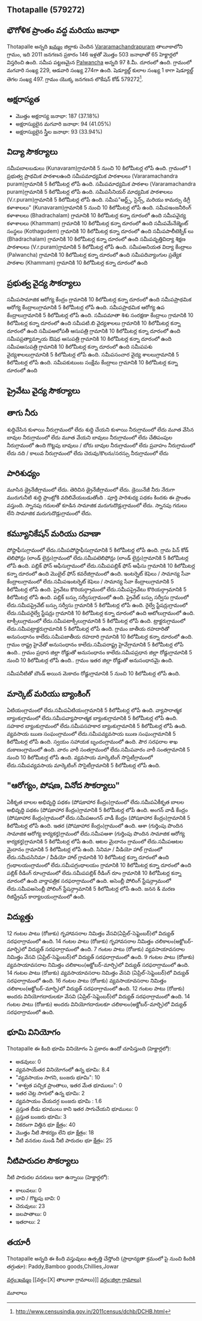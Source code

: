 {{Infobox settlement
| name=Thotapalle
| native_name=
| native_name_lang=
| other_name=
| nickname=
| settlement_type=Village
| image_skyline=
| image_alt=
| image_caption=
| pushpin_map=India Telangana
| pushpin_label_position=right
| pushpin_map_alt=
| pushpin_map_caption=Location in Telangana, India
| latd=
| latm=
| lats=
| latNS=
| longd=
| longm=
| longs=
| longEW=
| coordinates_display=inline,title
| subdivision_type=[[ದೇಶ]]
| subdivision_name={{flag|India}}
| subdivision_type1=[[States and territories of India|State]]
| subdivision_name1=తెలoగాణ 
| subdivision_type2=[[List of districts of India|District]]
| subdivision_name2=ఖమ్మం
| subdivision_type3=Tahsil
| subdivision_name3=Vararamachandrapuram
| website=
| established_title=<!-- Established -->
| established_date=
| founder=
| named_for=
| government_type=
| governing_body=
| unit_pref=Metric=
| area_footnotes=
| area_rank=
| area_total_km2=0.65
| elevation_footnotes=
| elevation_m=
| population_total=503
| population_as_of=2011
| population_rank=
| population_density_km2=773
| population_demonym=
| population_footnotes=
| demographics_type1=Languages
| demographics1_title1=Official
| demographics1_info1=[[Telugu language|Telugu]]
| timezone1=[[Indian Standard Time|IST]]
| utc_offset1==+5:30
| postal_code_type=[[Postal Index Number|PIN]]
| postal_code=507135
| area_code_type=Telephone code
| area_code=
| registration_plate=
| blank1_name_sec1=Nearest city
| blank1_info_sec1=[[Palwancha]]
| blank2_name_sec1=[[Human sex ratio|Sex ratio]]
| blank2_info_sec1=1196 [[male|♂]]/[[female|♀]]
| blank3_name_sec1=Literacy
| blank3_info_sec1=37.18%
| blank1_name_sec2=[[2011 Census of India|2011 census]] code
| blank1_info_sec2=579272
| footnotes=
}}

== Thotapalle (579272) ==

== భౌగోళిక ప్రాంతం వద్ద మరియు జనాభా ==

Thotapalle అన్నది [[ఖమ్మం]] జిల్లాకు చెందిన [[Vararamachandrapuram]] తాలూకాలోని గ్రామం, ఇది 2011 జనగణన ప్రకారం 146 ఇళ్లతో మొత్తం 503 జనాభాతో 65 హెక్టార్లలో విస్తరించి ఉంది. సమీప పట్టణమైన [[Palwancha]] అన్నది 97 కి.మీ. దూరంలో ఉంది. గ్రామంలో మగవారి సంఖ్య 229, ఆడవారి సంఖ్య 274గా ఉంది. షెడ్యూల్డ్ కులాల సంఖ్య 1 కాగా షెడ్యూల్డ్ తెగల సంఖ్య 497. గ్రామం యొక్క జనగణన లొకేషన్ కోడ్ 579272<ref>http://www.censusindia.gov.in/2011census/dchb/DCHB.html</ref>.


== అక్షరాస్యత ==  
* మొత్తం అక్షరాస్య జనాభా: 187 (37.18%)
* అక్షరాస్యులైన మగవారి జనాభా: 94 (41.05%)
* అక్షరాస్యులైన స్త్రీల జనాభా: 93 (33.94%)


== విద్యా సౌకర్యాలు ==  
సమీపబాలబడులు (Kunavaram)గ్రామానికి 5 నుంచి 10 కిలోమీటర్ల లోపే ఉంది.
﻿గ్రామంలో 1 ప్రభుత్వ ప్రాథమిక పాఠశాలఉంది
సమీపమాధ్యమిక పాఠశాలలు (Vararamachandra puram)గ్రామానికి 5 కిలోమీటర్ల లోపే ఉంది.
సమీపమాధ్యమిక పాఠశాల (Vararamachandra puram)గ్రామానికి 5 కిలోమీటర్ల లోపే ఉంది.
సమీపసీనియర్ మాధ్యమిక పాఠశాలలు (V.r.puram)గ్రామానికి 5 కిలోమీటర్ల లోపే ఉంది.
సమీప"ఆర్ట్స్, సైన్స్, మరియు కామర్సు డిగ్రీ కళాశాలలు" (Kunavaram)గ్రామానికి 5 నుంచి 10 కిలోమీటర్ల లోపే ఉంది.
సమీపఇంజనీరింగ్ కళాశాలలు (Bhadrachalam) గ్రామానికి 10 కిలోమీటర్ల కన్నా దూరంలో ఉంది
సమీపవైద్య కళాశాలలు (Khammam) గ్రామానికి 10 కిలోమీటర్ల కన్నా దూరంలో ఉంది
సమీపమేనేజ్మెంట్ సంస్థలు (Kothagudem) గ్రామానికి 10 కిలోమీటర్ల కన్నా దూరంలో ఉంది
సమీపపాలీటెక్నిక్ లు (Bhadrachalam) గ్రామానికి 10 కిలోమీటర్ల కన్నా దూరంలో ఉంది
సమీపవృత్తివిద్యా శిక్షణ పాఠశాలలు (V.r.puram)గ్రామానికి 5 కిలోమీటర్ల లోపే ఉంది.
సమీపఅనియత విద్యా కేంద్రాలు (Palwancha) గ్రామానికి 10 కిలోమీటర్ల కన్నా దూరంలో ఉంది
సమీపదివ్యాంగుల ప్రత్యేక పాఠశాల (Khammam) గ్రామానికి 10 కిలోమీటర్ల కన్నా దూరంలో ఉంది



== ప్రభుత్వ వైద్య సౌకర్యాలు ==
సమీపసామాజిక ఆరోగ్య కేంద్రం గ్రామానికి 10 కిలోమీటర్ల కన్నా దూరంలో ఉంది
సమీపప్రాథమిక ఆరోగ్య కేంద్రాలుగ్రామానికి 5 కిలోమీటర్ల లోపే ఉంది.
సమీపప్రాథమిక ఆరోగ్య ఉప కేంద్రాలుగ్రామానికి 5 కిలోమీటర్ల లోపే ఉంది.
సమీపమాతా శిశు సంరక్షణా కేంద్రాలు గ్రామానికి 10 కిలోమీటర్ల కన్నా దూరంలో ఉంది
సమీపటి.బి వైద్యశాలలు గ్రామానికి 10 కిలోమీటర్ల కన్నా దూరంలో ఉంది
సమీపఅలోపతీ ఆసుపత్రి గ్రామానికి 10 కిలోమీటర్ల కన్నా దూరంలో ఉంది
సమీపప్రత్యామ్నాయ ఔషధ ఆసుపత్రి గ్రామానికి 10 కిలోమీటర్ల కన్నా దూరంలో ఉంది
సమీపఆసుపత్రి గ్రామానికి 10 కిలోమీటర్ల కన్నా దూరంలో ఉంది
సమీపపశు వైద్యశాలలుగ్రామానికి 5 కిలోమీటర్ల లోపే ఉంది.
సమీపసంచార వైద్య శాలలుగ్రామానికి 5 కిలోమీటర్ల లోపే ఉంది.
సమీపకుటుంబ సంక్షేమ కేంద్రాలు గ్రామానికి 10 కిలోమీటర్ల కన్నా దూరంలో ఉంది


== ప్రైవేటు వైద్య సౌకర్యాలు ==











== తాగు నీరు ==
శుద్ధిచేసిన కుళాయి నీరుగ్రామంలో లేదు
శుద్ధి చేయని కుళాయి నీరుగ్రామంలో లేదు
మూత వేసిన బావుల నీరుగ్రామంలో లేదు
మూత వేయని బావులు నీరుగ్రామంలో లేదు
చేతిపంపుల నీరుగ్రామంలో ఉంది
గొట్టపు బావులు / బోరు బావుల నీరుగ్రామంలో లేదు
ప్రవాహం నీరుగ్రామంలో లేదు
నది / కాలువ నీరుగ్రామంలో లేదు
చెరువు/కొలను/సరస్సు నీరుగ్రామంలో లేదు


== పారిశుధ్యం ==
మూసిన డ్రైనేజీగ్రామంలో లేదు.
తెరిచిన డ్రైనేజీగ్రామంలో లేదు.
డ్రెయినేజీ నీరు నేరుగా మురుగునీటి శుద్ధి ప్లాంట్లోకి వదిలివేయబడుతోంది .
పూర్తి పారిశుధ్య పథకం కిందకు ఈ ప్రాంతం వస్తుంది.
స్నానపు గదులతో కూడిన సామాజిక మరుగుదొడ్లుగ్రామంలో లేదు.
స్నానపు గదులు లేని సామాజిక మరుగుదొడ్లుగ్రామంలో లేదు.


== కమ్యూనికేషన్ మరియు రవాణా ==
పోస్టాఫీసుగ్రామంలో లేదు.సమీపపోస్టాఫీసుగ్రామానికి 5 కిలోమీటర్ల లోపే ఉంది.
గ్రామ పిన్ కోడ్
టెలిఫోన్లు (లాండ్ లైన్లు)గ్రామంలో లేదు.సమీపటెలిఫోన్లు (లాండ్ లైన్లు)గ్రామానికి 5 కిలోమీటర్ల లోపే ఉంది.
పబ్లిక్ ఫోన్ ఆఫీసుగ్రామంలో లేదు.సమీపపబ్లిక్ ఫోన్ ఆఫీసు గ్రామానికి 10 కిలోమీటర్ల కన్నా దూరంలో ఉంది
మొబైల్ ఫోన్ కవరేజిగ్రామంలో ఉంది.
ఇంటర్నెట్ కెఫెలు / సామాన్య సేవా కేంద్రాలుగ్రామంలో లేదు.సమీపఇంటర్నెట్ కెఫెలు / సామాన్య సేవా కేంద్రాలుగ్రామానికి 5 కిలోమీటర్ల లోపే ఉంది.
ప్రైవేటు కొరియర్గ్రామంలో లేదు.సమీపప్రైవేటు కొరియర్గ్రామానికి 5 కిలోమీటర్ల లోపే ఉంది.
పబ్లిక్ బస్సు సర్వీసుగ్రామంలో ఉంది.
ప్రైవేట్ బస్సు సర్వీసు గ్రామంలో లేదు.సమీపప్రైవేట్ బస్సు సర్వీసు గ్రామానికి 5 కిలోమీటర్ల లోపే ఉంది.
రైల్వే స్టేషన్లుగ్రామంలో లేదు.సమీపరైల్వే స్టేషన్లు గ్రామానికి 10 కిలోమీటర్ల కన్నా దూరంలో ఉంది
ఆటోలుగ్రామంలో ఉంది.
టాక్సీలుగ్రామంలో లేదు.సమీపటాక్సీలుగ్రామానికి 5 కిలోమీటర్ల లోపే ఉంది.
ట్రాక్టరుగ్రామంలో లేదు.సమీపట్రాక్టరుగ్రామానికి 5 కిలోమీటర్ల లోపే ఉంది.
గ్రామం జాతీయ రహదారితో అనుసంధానం కాలేదు.సమీపజాతీయ రహదారి గ్రామానికి 10 కిలోమీటర్ల కన్నా దూరంలో ఉంది.
గ్రామం రాష్ట్ర హైవేతో అనుసంధానం కాలేదు.సమీపరాష్ట్ర హైవేగ్రామానికి 5 కిలోమీటర్ల లోపే ఉంది..
గ్రామం ప్రధాన జిల్లా రోడ్డుతో అనుసంధానం కాలేదు.సమీపప్రధాన జిల్లా రోడ్డుగ్రామానికి 5 నుంచి 10 కిలోమీటర్ల లోపే ఉంది..
గ్రామం ఇతర జిల్లా రోడ్డుతో అనుసంధానమై ఉంది.


సమీపనీటితో బౌండ్ అయిన మెకాదం రోడ్డుగ్రామానికి 5 నుంచి 10 కిలోమీటర్ల లోపే ఉంది.




== మార్కెట్ మరియు బ్యాంకింగ్ ==
ఏటియంగ్రామంలో లేదు.సమీపఏటియంగ్రామానికి 5 కిలోమీటర్ల లోపే ఉంది.
వ్యాపారాత్మక బ్యాంకుగ్రామంలో లేదు.సమీపవ్యాపారాత్మక బ్యాంకుగ్రామానికి 5 కిలోమీటర్ల లోపే ఉంది.
సహకార బ్యాంకుగ్రామంలో లేదు.సమీపసహకార బ్యాంకుగ్రామానికి 5 కిలోమీటర్ల లోపే ఉంది.
వ్యవసాయ ఋణ సంఘంగ్రామంలో లేదు.సమీపవ్యవసాయ ఋణ సంఘంగ్రామానికి 5 కిలోమీటర్ల లోపే ఉంది.
స్వయం సహాయక బృందంగ్రామంలో ఉంది.
పౌర సరఫరాల శాఖ దుకాణంగ్రామంలో ఉంది.
వారం వారీ సంతగ్రామంలో లేదు.సమీపవారం వారీ సంతగ్రామానికి 5 నుంచి 10 కిలోమీటర్ల లోపే ఉంది.
వ్యవసాయ మార్కెటింగ్ సొసైటీగ్రామంలో లేదు.సమీపవ్యవసాయ మార్కెటింగ్ సొసైటీగ్రామానికి 5 కిలోమీటర్ల లోపే ఉంది.


== "ఆరోగ్యం, పోషణ, వినోద సౌకర్యాలు" ==
ఏకీకృత బాలల అభివృద్ధి పథకం (పోషకాహార కేంద్రం)గ్రామంలో లేదు.సమీపఏకీకృత బాలల అభివృద్ధి పథకం (పోషకాహార కేంద్రం)గ్రామానికి 5 కిలోమీటర్ల లోపే ఉంది.
అంగన్ వాడీ కేంద్రం (పోషకాహార కేంద్రం)గ్రామంలో లేదు.సమీపఅంగన్ వాడీ కేంద్రం (పోషకాహార కేంద్రం)గ్రామానికి 5 కిలోమీటర్ల లోపే ఉంది.
ఇతర (పోషకాహార కేంద్రం)గ్రామంలో ఉంది.
ఆశా (గుర్తింపు పొందిన సామాజిక ఆరోగ్య కార్యకర్త)గ్రామంలో లేదు.సమీపఆశా (గుర్తింపు పొందిన సామాజిక ఆరోగ్య కార్యకర్త)గ్రామానికి 5 కిలోమీటర్ల లోపే ఉంది.
ఆటల మైదానం గ్రామంలో లేదు.సమీపఆటల మైదానం గ్రామానికి 5 కిలోమీటర్ల లోపే ఉంది.
సినిమా / వీడియో హాల్ గ్రామంలో లేదు.సమీపసినిమా / వీడియో హాల్  గ్రామానికి 10 కిలోమీటర్ల కన్నా దూరంలో ఉంది
గ్రంథాలయంగ్రామంలో లేదు.సమీపగ్రంథాలయం గ్రామానికి 10 కిలోమీటర్ల కన్నా దూరంలో ఉంది
పబ్లిక్ రీడింగ్ రూంగ్రామంలో లేదు.సమీపపబ్లిక్ రీడింగ్ రూం గ్రామానికి 10 కిలోమీటర్ల కన్నా దూరంలో ఉంది
వార్తాపత్రిక సరఫరాగ్రామంలో ఉంది.
అసెంబ్లీ పోలింగ్ స్టేషన్గ్రామంలో లేదు.సమీపఅసెంబ్లీ పోలింగ్ స్టేషన్గ్రామానికి 5 కిలోమీటర్ల లోపే ఉంది.
జనన & మరణ రిజిస్ట్రేషన్ కార్యాలయంగ్రామంలో ఉంది.


== విద్యుత్తు ==
12 గంటల పాటు (రోజుకు)  గృహావసరాల నిమిత్తం వేసవి(ఏప్రిల్-సెప్టెంబర్)లో విద్యుత్ సరఫరాగ్రామంలో ఉంది.
14 గంటల పాటు (రోజుకు)  గృహావసరాల నిమిత్తం చలికాలం(అక్టోబర్-మార్చి)లో విద్యుత్ సరఫరాగ్రామంలో ఉంది.
7 గంటల పాటు (రోజుకు) వ్యవసాయావసరాల నిమిత్తం వేసవి (ఏప్రిల్-సెప్టెంబర్)లో విద్యుత్ సరఫరాగ్రామంలో ఉంది.
9 గంటల పాటు (రోజుకు) వ్యవసాయావసరాల నిమిత్తం చలికాలం(అక్టోబర్-మార్చి)లో విద్యుత్ సరఫరాగ్రామంలో ఉంది.
14 గంటల పాటు (రోజుకు) వ్యవసాయావసరాల నిమిత్తం వేసవి (ఏప్రిల్-సెప్టెంబర్)లో విద్యుత్ సరఫరాగ్రామంలో ఉంది.
16 గంటల పాటు (రోజుకు) వ్యవసాయావసరాల నిమిత్తం చలికాలం(అక్టోబర్-మార్చి)లో విద్యుత్ సరఫరాగ్రామంలో ఉంది.
12 గంటల పాటు (రోజుకు) అందరు వినియోగదారులకూ వేసవి (ఏప్రిల్-సెప్టెంబర్)లో విద్యుత్ సరఫరాగ్రామంలో ఉంది.
14 గంటల పాటు (రోజుకు) అందరు వినియోగదారులకూ చలికాలం(అక్టోబర్-మార్చి)లో విద్యుత్ సరఫరాగ్రామంలో ఉంది.


== భూమి వినియోగం ==
Thotapalle ఈ కింది భూమి వినియోగం ఏ ప్రకారం ఉందో చూపిస్తుంది (హెక్టార్లలో):
* అడవులు: 0
* వ్యవసాయేతర వినియోగంలో ఉన్న భూమి: 8.4
* "వ్యవసాయం సాగని, బంజరు భూమి": 10
* "శాశ్వత పచ్చిక ప్రాంతాలు, ఇతర మేత భూములు": 0
* ఇతర చెట్ల సాగులో ఉన్న భూమి: 2
* వ్యవసాయం చేయదగ్గ బంజరు భూమి : 1.6
* ప్రస్తుత బీడు భూములు కాని ఇతర సాగుచేయని భూములు: 0
* ప్రస్తుత బంజరు భూమి: 3
* నికరంగా విత్తిన భూ క్షేత్రం: 40
* మొత్తం నీటి సౌకర్యం లేని భూ క్షేత్రం: 18
* నీటి వనరుల నుండి నీటి పారుదల భూ క్షేత్రం: 25


== నీటిపారుదల సౌకర్యాలు  ==
నీటి పారుదల వనరులు ఇలా ఉన్నాయి (హెక్టార్లలో):
* కాలువలు: 0
* బావి / గొట్టపు బావి: 0
* చెరువులు: 23
* జలపాతాలు: 0
* ఇతరాలు: 2


== తయారీ ==
Thotapalle అన్నది ఈ కింది వస్తువులు ఉత్పత్తి చేస్తోంది (ప్రాధాన్యతా క్రమంలో పై నుంచి కిందికి తగ్గుతూ): Paddy,Bamboo goods,Chillies,Jowar


[[వర్గం:ఖమ్మం]]
[[వర్గం:[X] తాలూకా గ్రామాలు)]]
[[వర్గం:జిల్లా గ్రామాలు)]]


మూలాలు
{{మూలాలజాబితా}}


